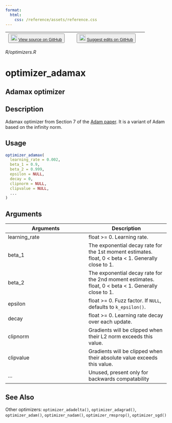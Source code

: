 ```yaml
---
format:
  html:
    css: /reference/assets/reference.css
---
```


| <button class="button"> ![](/reference/assets/GitHub-Mark-32px.png){width="20"} [View source on GitHub](https://github.com/rstudio/keras//blob/main/R/optimizers.R) </button> | <button class="button"> ![](/reference/assets/GitHub-Mark-32px.png){width="20"} [Suggest edits on GitHub](https://github.com/rstudio/keras//edit/main/R/optimizers.R) </button> |
|:------------------------------:|:--------------------------------------:|

*R/optimizers.R*

# optimizer_adamax

## Adamax optimizer

## Description
Adamax optimizer from Section 7 of the [Adam paper](https://arxiv.org/abs/1412.6980v8). It is a variant of Adam based on the infinity norm. 


## Usage
```r
optimizer_adamax( 
  learning_rate = 0.002, 
  beta_1 = 0.9, 
  beta_2 = 0.999, 
  epsilon = NULL, 
  decay = 0, 
  clipnorm = NULL, 
  clipvalue = NULL, 
  ... 
) 
```

## Arguments
|Arguments|Description|
|---|---|
| learning_rate | float >= 0. Learning rate. |
| beta_1 | The exponential decay rate for the 1st moment estimates. float, 0 < beta < 1. Generally close to 1. |
| beta_2 | The exponential decay rate for the 2nd moment estimates. float, 0 < beta < 1. Generally close to 1. |
| epsilon | float >= 0. Fuzz factor. If `NULL`, defaults to `k_epsilon()`. |
| decay | float >= 0. Learning rate decay over each update. |
| clipnorm | Gradients will be clipped when their L2 norm exceeds this value. |
| clipvalue | Gradients will be clipped when their absolute value exceeds this value. |
| ... | Unused, present only for backwards compatability |






## See Also
Other optimizers:  `optimizer_adadelta()`, `optimizer_adagrad()`, `optimizer_adam()`, `optimizer_nadam()`, `optimizer_rmsprop()`, `optimizer_sgd()`

